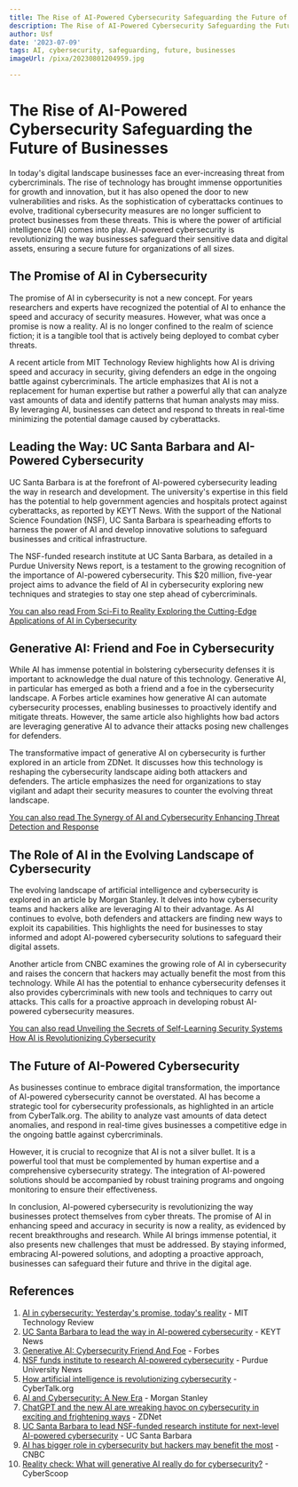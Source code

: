 ```yaml
---
title: The Rise of AI-Powered Cybersecurity Safeguarding the Future of Businesses
description: The Rise of AI-Powered Cybersecurity Safeguarding the Future of Businesses
author: Usf
date: '2023-07-09'
tags: AI, cybersecurity, safeguarding, future, businesses
imageUrl: /pixa/20230801204959.jpg

---
```

#  The Rise of  AI-Powered Cybersecurity Safeguarding the Future  of Businesses

In today's digital landscape businesses face an ever-increasing threat  from cybercriminals. The rise of technology has brought immense  opportunities for growth and innovation, but it has also opened the door to new vulnerabilities and risks. As the  sophistication of cyberattacks continues to evolve, traditional cybersecurity measures are no longer sufficient to protect businesses from these threats. This  is where the  power of artificial intelligence  (AI)  comes into play. AI-powered cybersecurity is revolutionizing the way businesses safeguard their  sensitive data and digital assets, ensuring  a secure future for organizations of all sizes.

## The Promise of AI in Cybersecurity

The promise of AI in cybersecurity is not a new  concept. For years researchers and experts have recognized the potential of  AI  to enhance  the speed and accuracy of security measures. However, what was  once a promise  is now a reality. AI is no  longer  confined to the realm of science fiction; it is a tangible tool that is actively being deployed to combat  cyber threats.

A recent article from  MIT Technology Review highlights how AI is driving speed and accuracy in security, giving  defenders an edge in  the ongoing battle against cybercriminals. The article emphasizes  that AI is not a replacement for human expertise but rather a powerful ally that can analyze  vast amounts of  data and identify patterns that human analysts may miss. By leveraging AI, businesses can detect and respond to threats in real-time minimizing the potential damage caused by cyberattacks.

## Leading the Way: UC Santa Barbara and AI-Powered Cybersecurity

UC Santa Barbara is at the  forefront of AI-powered cybersecurity leading the way in research and development. The university's expertise in this field has the potential to help government agencies and hospitals protect against cyberattacks, as reported by  KEYT News.  With  the  support of the National Science Foundation (NSF), UC Santa Barbara is spearheading efforts to harness  the power  of AI  and develop innovative  solutions to safeguard businesses and critical infrastructure.

The  NSF-funded research institute at UC Santa Barbara, as detailed in a Purdue University  News report, is a  testament to  the growing recognition of  the importance of AI-powered cybersecurity. This $20 million, five-year project aims to advance the field of AI in cybersecurity exploring new techniques and strategies to stay one step ahead of cybercriminals.

[You can also read From Sci-Fi to Reality Exploring the Cutting-Edge Applications of  AI in Cybersecurity](From%20Sci-Fi%20to%20Reality%20Exploring%20the%20Cutting-Edge%20Applications%20of%20AI%20in%20Cybersecurity)


## Generative AI: Friend and Foe  in Cybersecurity

While AI  has immense potential  in bolstering cybersecurity defenses it is important to acknowledge the dual nature of this technology.  Generative AI, in particular has  emerged as both a friend and a foe  in the cybersecurity landscape. A Forbes article examines how generative AI can automate cybersecurity processes, enabling businesses to proactively  identify and mitigate threats. However, the same  article also highlights how bad actors are leveraging generative AI to advance their attacks posing new challenges for defenders.

The transformative impact of generative AI on cybersecurity is further explored in an article from ZDNet. It discusses how this technology is reshaping the cybersecurity landscape aiding both  attackers and defenders. The article emphasizes the  need for organizations to stay vigilant and adapt their security measures to counter the evolving threat landscape.

[You can also read The Synergy of AI and Cybersecurity Enhancing Threat Detection  and Response](The%20Synergy%20of%20AI%20and%20Cybersecurity%20Enhancing%20Threat%20Detection%20and%20Response)


## The Role of AI in the Evolving Landscape of Cybersecurity

The  evolving landscape of artificial intelligence and cybersecurity is explored in an article by Morgan Stanley. It  delves into how cybersecurity teams and hackers alike are leveraging AI to their advantage. As AI continues to  evolve, both defenders and attackers are finding  new ways to exploit its capabilities. This highlights the need for businesses to stay informed and adopt AI-powered cybersecurity solutions to  safeguard their digital assets.

Another article from CNBC examines the growing role of  AI in  cybersecurity and  raises  the concern that hackers may actually  benefit  the most from  this technology.  While  AI has the potential to enhance cybersecurity defenses it also provides cybercriminals with new tools and techniques  to carry out  attacks. This calls  for a proactive approach in developing robust AI-powered cybersecurity measures.

[You can also read Unveiling the Secrets of Self-Learning Security Systems How AI is Revolutionizing Cybersecurity](Unveiling%20the%20Secrets%20of%20Self-Learning%20Security%20Systems%20How%20AI%20is%20Revolutionizing%20Cybersecurity)


## The Future of AI-Powered Cybersecurity

As businesses  continue to embrace digital transformation, the importance of AI-powered cybersecurity cannot be overstated. AI has become a strategic tool for cybersecurity professionals,  as highlighted in an article from CyberTalk.org. The  ability to analyze  vast amounts of data  detect anomalies, and respond in real-time gives businesses a  competitive edge in the ongoing battle against cybercriminals.

However, it is crucial  to recognize that AI is not a silver bullet. It is a powerful tool that must  be complemented by human expertise and a comprehensive cybersecurity strategy. The integration of AI-powered solutions should be accompanied  by robust training  programs and  ongoing monitoring to ensure their effectiveness.

In conclusion, AI-powered cybersecurity is revolutionizing the way  businesses protect themselves from  cyber threats. The promise of AI in enhancing speed and accuracy in security is now a reality, as evidenced by recent  breakthroughs and  research. While AI  brings immense  potential, it also presents new challenges that  must be addressed. By staying informed, embracing AI-powered solutions, and adopting a proactive approach, businesses can safeguard  their future  and thrive in the digital  age.

## References

1. [AI in cybersecurity:  Yesterday's promise, today's reality](https://www.technologyreview.com/2023/05/24/1073395/ai-in-cybersecurity-yesterdays-promise-todays-reality/) - MIT Technology Review
2. [UC Santa Barbara to lead the way in AI-powered cybersecurity](https://keyt.com/news/santa-barbara-s-county/2023/05/12/uc-santa-barbara-to-lead-the-way-in-ai-powered-cybersecurity/) - KEYT News
3. [Generative AI: Cybersecurity Friend And Foe](https://www.forbes.com/sites/heatherwishartsmith/2023/06/06/generative-ai-cybersecurity-friend-and-foe/?sh=549f05354bd2) - Forbes
4. [NSF funds institute to research AI-powered cybersecurity](https://www.purdue.edu/newsroom/releases/2023/Q2/nsf-funds-institute-to-research-ai-powered-cybersecurity.html) - Purdue University News
5. [How artificial intelligence is revolutionizing cybersecurity](https://www.cybertalk.org/2023/07/03/how-artificial-intelligence-is-revolutionizing-cyber-security/) - CyberTalk.org
6. [AI and  Cybersecurity: A New Era](https://www.morganstanley.com/articles/ai-cybersecurity-new-era) - Morgan Stanley
7. [ChatGPT  and the new AI are wreaking havoc on cybersecurity in exciting and frightening ways](https://www.zdnet.com/article/chatgpt-and-the-new-ai-are-wreaking-havoc-on-cybersecurity/) - ZDNet
8. [UC Santa Barbara to lead  NSF-funded research institute for next-level AI-powered  cybersecurity](https://www.news.ucsb.edu/2023/021013/ucsb-lead-nsf-funded-research-institute-next-level-ai-powered-cybersecurity) - UC  Santa Barbara
9. [AI has  bigger role in cybersecurity but hackers may benefit the most](https://www.cnbc.com/2022/09/13/ai-has-bigger-role-in-cybersecurity-but-hackers-may-benefit-the-most.html) - CNBC
10.  [Reality check: What will generative AI really do for cybersecurity?](https://cyberscoop.com/generative-ai-chatbots-cybersecurity/) - CyberScoop